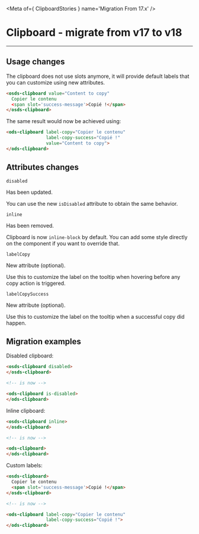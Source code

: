 
<Meta of={ ClipboardStories } name='Migration From 17.x' />

# Clipboard - migrate from v17 to v18
----

## Usage changes

The clipboard does not use slots anymore, it will provide default labels that you can customize using new attributes.

```html
<osds-clipboard value="Content to copy"
  Copier le contenu
  <span slot='success-message'>Copié !</span>
</osds-clipboard>
```

The same result would now be achieved using:

```html
<ods-clipboard label-copy="Copier le contenu"
               label-copy-success="Copié !"
               value="Content to copy">
</ods-clipboard>
```

## Attributes changes

`disabled` <ods-badge size="sm" icon="circle-info" label="Updated"></ods-badge>

Has been updated.

You can use the new `isDisabled` attribute to obtain the same behavior.

`inline ` <ods-badge size="sm" color="critical" icon="circle-xmark" label="Removed"></ods-badge>

Has been removed.

Clipboard is now `inline-block` by default.
You can add some style directly on the component if you want to override that.

`labelCopy` <ods-badge size="sm" color="success" icon="star" label="New"></ods-badge>

New attribute (optional).

Use this to customize the label on the tooltip when hovering before any copy action is triggered.

`labelCopySuccess` <ods-badge size="sm" color="success" icon="star" label="New"></ods-badge>

New attribute (optional).

Use this to customize the label on the tooltip when a successful copy did happen.

## Migration examples

Disabled clipboard:
```html
<osds-clipboard disabled>
</osds-clipboard>

<!-- is now -->

<ods-clipboard is-disabled>
</ods-clipboard>
```

Inline clipboard:
```html
<osds-clipboard inline>
</osds-clipboard>

<!-- is now -->

<ods-clipboard>
</ods-clipboard>
```

Custom labels:
```html
<osds-clipboard>
  Copier le contenu
  <span slot='success-message'>Copié !</span>
</osds-clipboard>

<!-- is now -->

<ods-clipboard label-copy="Copier le contenu"
               label-copy-success="Copié !">
</ods-clipboard>
```
